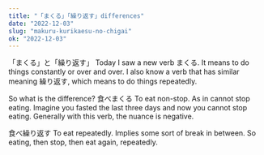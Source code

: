 ---
title: "「まくる」「繰り返す」differences"
date: "2022-12-03"
slug: "makuru-kurikaesu-no-chigai"
ok: "2022-12-03"
---
「まくる」と「繰り返す」
Today I saw a new verb まくる. It means to do things constantly or over and over.
I also know a verb that has similar meaning 繰り返す, which means to do things repeatedly.

So what is the difference?
食べまくる 
To eat non-stop. As in cannot stop eating. Imagine you fasted the last three days and now you cannot stop eating.
Generally with this verb, the nuance is negative.

食べ繰り返す
To eat repeatedly. Implies some sort of break in between. So eating, then stop, then eat again, repeatedly.
